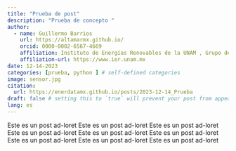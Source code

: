 ```yaml
---
title: "Prueba de post"
description: "Prueba de concepto "
author:
  - name: Guillermo Barrios
    url: https://altamarmx.github.io/
    orcid: 0000-0002-6567-4669
    affiliation: Instituto de Energías Renovables de la UNAM , Grupo de Energía en Edificaciones
    affiliation-url: https://www.ier.unam.mx 
date: 12-14-2023
categories: [prueba, python ] # self-defined categories
image: sensor.jpg
citation: 
  url: https://enerdatamx.github.io/posts/2023-12-14_Prueba
draft: false # setting this to `true` will prevent your post from appearing on your listing page until you're ready!
lang: es 
---
```



Este es un post ad-loret
Este es un post ad-loret
Este es un post ad-loret
Este es un post ad-loret
Este es un post ad-loret
Este es un post ad-loret
Este es un post ad-loret
Este es un post ad-loret
Este es un post ad-loret
